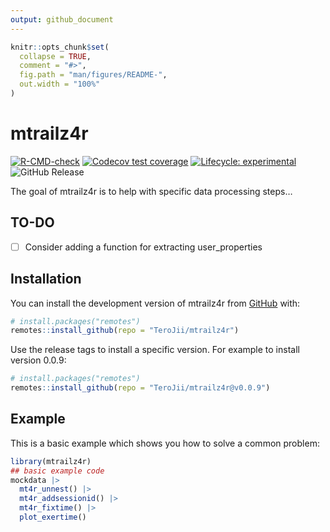 ```yaml
---
output: github_document
---
```


<!-- README.md is generated from README.Rmd. Please edit that file -->

```r
knitr::opts_chunk$set(
  collapse = TRUE,
  comment = "#>",
  fig.path = "man/figures/README-",
  out.width = "100%"
)
```

# mtrailz4r

<!-- badges: start -->
[![R-CMD-check](https://github.com/TeroJii/mtrailz4r/actions/workflows/R-CMD-check.yaml/badge.svg)](https://github.com/TeroJii/mtrailz4r/actions/workflows/R-CMD-check.yaml)
[![Codecov test coverage](https://codecov.io/gh/TeroJii/mtrailz4r/branch/main/graph/badge.svg)](https://app.codecov.io/gh/TeroJii/mtrailz4r?branch=main)
[![Lifecycle: experimental](https://img.shields.io/badge/lifecycle-experimental-orange.svg)](https://lifecycle.r-lib.org/articles/stages.html#experimental)
![GitHub Release](https://img.shields.io/github/v/release/TeroJii/mtrailz4r)
<!-- badges: end -->

The goal of mtrailz4r is to help with specific data processing steps...

## TO-DO

- [ ] Consider adding a function for extracting user_properties


## Installation

You can install the development version of mtrailz4r from [GitHub](https://github.com/) with:

``` r
# install.packages("remotes")
remotes::install_github(repo = "TeroJii/mtrailz4r")
```

Use the release tags to install a specific version. For example to install version 0.0.9:

``` r
# install.packages("remotes")
remotes::install_github(repo = "TeroJii/mtrailz4r@v0.0.9")
```

## Example

This is a basic example which shows you how to solve a common problem:

```r
library(mtrailz4r)
## basic example code
mockdata |> 
  mt4r_unnest() |> 
  mt4r_addsessionid() |>
  mt4r_fixtime() |> 
  plot_exertime()
```

